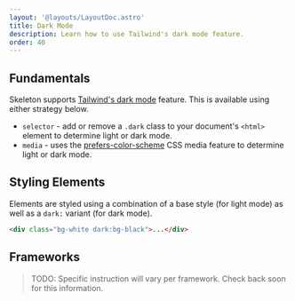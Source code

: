 ```yaml
---
layout: '@layouts/LayoutDoc.astro'
title: Dark Mode
description: Learn how to use Tailwind's dark mode feature.
order: 40
---
```



## Fundamentals

Skeleton supports [Tailwind's dark mode](https://tailwindcss.com/docs/dark-mode) feature. This is available using either strategy below.

-   `selector` - add or remove a `.dark` class to your document's `<html>` element to determine light or dark mode.
-   `media` - uses the [prefers-color-scheme](https://developer.mozilla.org/en-US/docs/Web/CSS/@media/prefers-color-scheme) CSS media feature to determine light or dark mode.

## Styling Elements

Elements are styled using a combination of a base style (for light mode) as well as a `dark:` variant (for dark mode).

```html
<div class="bg-white dark:bg-black">...</div>
```

## Frameworks

> TODO: Specific instruction will vary per framework. Check back soon for this information.
